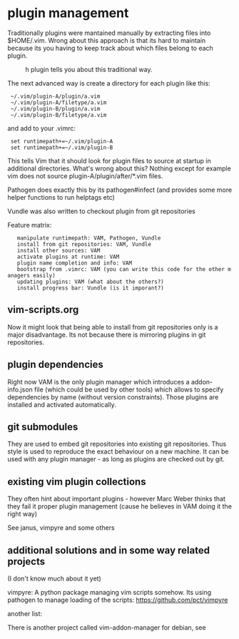 = plugin management =

Traditionally plugins were mantained manually by extracting files into
$HOME/.vim. Wrong about this approach is that its hard to maintain because its
you having to keep track about which files belong to each plugin.
:h plugin  tells you about this traditional way.

The next advanced way is create a directory for each plugin like this:

  ~/.vim/plugin-A/plugin/a.vim
  ~/.vim/plugin-A/filetype/a.vim
  ~/.vim/plugin-B/plugin/a.vim
  ~/.vim/plugin-B/filetype/a.vim

and add to your .vimrc:

  set runtimepath+=~/.vim/plugin-A
  set runtimepath+=~/.vim/plugin-B

This tells Vim that it should look for plugin files to source at startup in
additional directories. What's wrong about this?
Nothing except for example vim does not source plugin-A/plugin/after/*.vim
files.

Pathogen does exactly this by its pathogen#infect (and provides some more
helper functions to run helptags etc)

Vundle was also written to checkout plugin from git repositories

Feature matrix:

    manipulate runtimepath: VAM, Pathogen, Vundle
    install from git repositories: VAM, Vundle
    install other sources: VAM
    activate plugins at runtime: VAM
    plugin name completion and info: VAM
    bootstrap from .vimrc: VAM (you can write this code for the other managers easily)
    updating plugins: VAM (what about the others?)
    install progress bar: Vundle (is it imporant?)

== vim-scripts.org ==
Now it might look that being able to install from git repositories only is a major disadvantage.
Its not because there is {{{vim-scripts.org}}} mirroring {{{www.vim.org}}} plugins in git repositories.

== plugin dependencies ==
Right now VAM is the only plugin manager which introduces a addon-info.json
file (which could be used by other tools) which allows to specify dependencies
by name (without version constraints). Those plugins are installed and
activated automatically.

== git submodules ==
They are used to embed git repositories into existing git repositories. Thus
style is used to reproduce the exact behaviour on a new machine. It can be used
with any plugin manager - as long as plugins are
checked out by git.


== existing vim plugin collections ==
They often hint about important plugins - however Marc Weber thinks that they
fail it proper plugin management (cause he believes in VAM doing it the right way)

See janus, vimpyre and some others

== additional solutions and in some way related projects ==
{{{https://bitbucket.org/howlanderson/vimapt}}} (I don't know much about it yet)

vimpyre: A python package managing vim scripts somehow. Its using pathogen to
manage loading of the scripts: https://github.com/pct/vimpyre

{{{https://github.com/c9s/Vimana}}}

another list: {{{http://vim-scripts.org/tools.html}}}

There is another project called vim-addon-manager for debian, see
{{{http://packages.debian.org/sid/vim-addon-manager}}}
